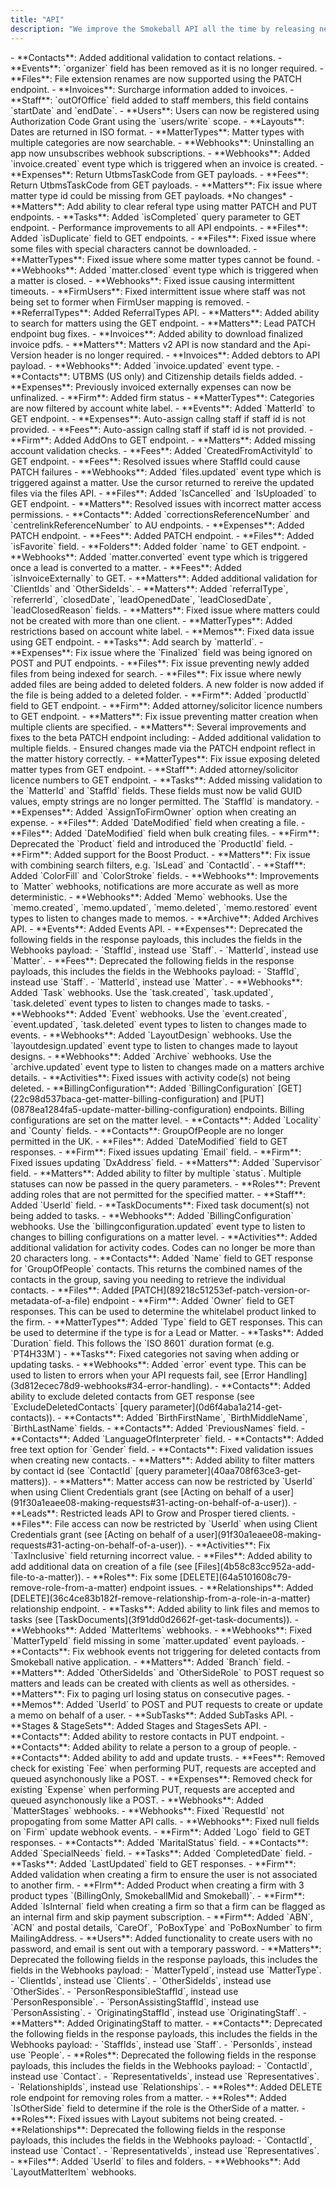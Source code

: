 ```yaml
---
title: "API"
description: "We improve the Smokeball API all the time by releasing new features, fixing bugs and updating the documentation. This changelog accounts for all of the changes as they are released, in chronological order."
---
```


<Update label="July 2025">
- **Contacts**: Added additional validation to contact relations.
- **Events**: `organizer` field has been removed as it is no longer required.
- **Files**: File extension renames are now supported using the PATCH endpoint.
- **Invoices**: Surcharge information added to invoices.
- **Staff**: `outOfOffice` field added to staff members, this field contains `startDate` and `endDate`.
- **Users**: Users can now be registered using Authorization Code Grant using the `users/write` scope.
</Update>

<Update label="June 2025">
- **Layouts**: Dates are returned in ISO format.
- **MatterTypes**: Matter types with multiple categories are now searchable.
- **Webhooks**: Uninstalling an app now unsubscribes webhook subscriptions.
- **Webhooks**: Added `invoice.created` event type which is triggered when an invoice is created. 
</Update>

<Update label="April 2025">
- **Expenses**: Return UtbmsTaskCode from GET payloads.
- **Fees**: Return UtbmsTaskCode from GET payloads.
- **Matters**:  Fix issue where matter type id could be missing from GET payloads.
</Update>

<Update label="March 2025">
  *No changes*
</Update>

<Update label="February 2025">
- **Matters**: Add ability to clear referal type using matter PATCH and PUT endpoints.
- **Tasks**: Added `isCompleted` query parameter to GET endpoint.
</Update>

<Update label="December 2024">
- Performance improvements to all API endpoints.
- **Files**: Added `isDuplicate` field to GET endpoints.
</Update>

<Update label="October 2024">
- **Files**: Fixed issue where some files with special characters cannot be downloaded.
- **MatterTypes**: Fixed issue where some matter types cannot be found.
- **Webhooks**: Added `matter.closed` event type which is triggered when a matter is closed.
- **Webhooks**: Fixed issue causing intermittent timeouts.
</Update>

<Update label="September 2024">
- **FirmUsers**: Fixed intermittent issue where staff was not being set to former when FirmUser mapping is removed.
- **ReferralTypes**: Added ReferralTypes API.
</Update>

<Update label="August 2024">
- **Matters**: Added ability to search for matters using the GET endpoint.
- **Matters**: Lead PATCH endpoint bug fixes.
- **Invoices**: Added ability to download finalized invoice pdfs.
</Update>

<Update label="June 2024">
- **Matters**: Matters v2 API is now standard and the Api-Version header is no longer required.
- **Invoices**: Added debtors to API payload.
- **Webhooks**: Added `invoice.updated` event type.
</Update>

<Update label="May 2024">
- **Contacts**: UTBMS (US only) and Citizenship details fields added.
- **Expenses**: Previously invoiced externally expenses can now be unfinalized.
- **Firm**: Added firm status
- **MatterTypes**: Categories are now filtered by account white label.
</Update>

<Update label="April 2024">
- **Events**: Added `MatterId` to GET endpoint.
- **Expenses**: Auto-assign callng staff if staff id is not provided.
- **Fees**: Auto-assign callng staff if staff id is not provided.
- **Firm**: Added AddOns to GET endpoint.
- **Matters**: Added missing account validation checks.
</Update>

<Update label="February 2024">
- **Fees**: Added `CreatedFromActivityId` to GET endpoint.
- **Fees**: Resolved issues where StaffId could cause PATCH failures
- **Webhooks**: Added `files.updated` event type which is triggered against a matter. Use the cursor returned to rereive the updated files via the files API.
</Update>

<Update label="January 2024">
- **Files**: Added `IsCancelled` and `IsUploaded` to GET endpoint.
- **Matters**: Resolved issues with incorrect matter access permissions.
</Update>

<Update label="November 2023">
- **Contacts**: Added `correctionsReferenceNumber` and `centrelinkReferenceNumber` to AU endpoints.
- **Expenses**: Added PATCH endpoint.
- **Fees**: Added PATCH endpoint.
- **Files**: Added `isFavorite` field.
- **Folders**: Added folder `name` to GET endpoint.
- **Webhooks**: Added `matter.converted` event type which is triggered once a lead is converted to a matter.
</Update>

<Update label="October 2023">
- **Fees**: Added `isInvoiceExternally` to GET.
- **Matters**: Added additional validation for `ClientIds` and `OtherSideIds`.
- **Matters**: Added `referralType`, `referrerId`, `closedDate`, `leadOpenedDate`, `leadClosedDate`, `leadClosedReason` fields.
- **Matters**: Fixed issue where matters could not be created with more than one client.
- **MatterTypes**: Added restrictions based on account white label.
- **Memos**: Fixed data issue using GET endpoint.
- **Tasks**: Add search by `matterId`.
</Update>

<Update label="August 2023">
- **Expenses**: Fix issue where the `Finalized` field was being ignored on POST and PUT endpoints.
- **Files**: Fix issue preventing newly added files from being indexed for search.
- **Files**: Fix issue where newly added files are being added to deleted folders. A new folder is now added if the file is being added to a deleted folder.
- **Firm**: Added `productId` field to GET endpoint.
- **Firm**: Added attorney/solicitor licence numbers to GET endpoint.
- **Matters**: Fix issue preventing matter creation when multiple clients are specified.
- **Matters**: Several improvements and fixes to the beta PATCH endpoint including:
  - Added additional validation to multiple fields.
  - Ensured changes made via the PATCH endpoint reflect in the matter history correctly.
- **MatterTypes**: Fix issue exposing deleted matter types from GET endpoint.
- **Staff**: Added attorney/solicitor licence numbers to GET endpoint.
- **Tasks**: Added missing validation to the `MatterId` and `StaffId` fields. These fields must now be valid GUID values, empty strings are no longer permitted. The `StaffId` is mandatory.
</Update>

<Update label="July 2023">
- **Expenses**: Added `AssignToFirmOwner` option when creating an expense.
- **Files**: Added `DateModified` field when creating a file.
- **Files**: Added `DateModified` field when bulk creating files.
- **Firm**: Deprecated the `Product` field and introduced the `ProductId` field.
- **Firm**: Added support for the Boost Product.
- **Matters**: Fix issue with combining search filters, e.g. `IsLead` and `ContactId`.
</Update>

<Update label="May 2023">
- **Staff**: Added `ColorFill` and `ColorStroke` fields.
- **Webhooks**: Improvements to `Matter` webhooks, notifications are more accurate as well as more deterministic.
- **Webhooks**: Added `Memo` webhooks. Use the `memo.created`, `memo.updated`, `memo.deleted`, `memo.restored` event types to listen to changes made to memos.
</Update>

<Update label="March 2023">
- **Archive**: Added Archives API.
- **Events**: Added Events API.
- **Expenses**: Deprecated the following fields in the response payloads, this includes the fields in the Webhooks payload:
  - `StaffId`, instead use `Staff`.
  - `MatterId`, instead use `Matter`.
- **Fees**: Deprecated the following fields in the response payloads, this includes the fields in the Webhooks payload:
  - `StaffId`, instead use `Staff`.
  - `MatterId`, instead use `Matter`.
- **Webhooks**: Added `Task` webhooks. Use the `task.created`, `task.updated`, `task.deleted` event types to listen to changes made to tasks.
- **Webhooks**: Added `Event` webhooks. Use the `event.created`, `event.updated`, `task.deleted` event types to listen to changes made to events.
- **Webhooks**: Added `LayoutDesign` webhooks. Use the `layoutdesign.updated` event type to listen to changes made to layout designs.
- **Webhooks**: Added `Archive` webhooks. Use the `archive.updated` event type to listen to changes made on a matters archive details.
</Update>

<Update label="January 2023">
- **Activities**: Fixed issues with activity code(s) not being deleted.
- **BillingConfiguration**: Added `BillingConfiguration` [GET](22c98d537baca-get-matter-billing-configuration) and [PUT](0878ea1284fa5-update-matter-billing-configuration) endpoints. Billing configurations are set on the matter level.
- **Contacts**: Added `Locality` and `County` fields.
- **Contacts**: GroupOfPeople are no longer permitted in the UK.
- **Files**: Added `DateModified` field to GET responses.
- **Firm**: Fixed issues updating `Email` field.
- **Firm**: Fixed issues updating `DxAddress` field.
- **Matters**: Added `Supervisor` field.
- **Matters**: Added ability to filter by multiple `status`. Multiple statuses can now be passed in the query parameters.
- **Roles**: Prevent adding roles that are not permitted for the specified matter.
- **Staff**: Added `UserId` field.
- **TaskDocuments**: Fixed task document(s) not being added to tasks.
- **Webhooks**: Added `BillingConfiguration` webhooks. Use the `billingconfiguration.updated` event type to listen to changes to billing configurations on a matter level.
</Update>

<Update label="November 2022">
- **Activities**: Added additional validation for activity codes. Codes can no longer be more than 20 characters long.
- **Contacts**: Added `Name` field to GET response for `GroupOfPeople` contacts. This returns the combined names of the contacts in the group, saving you needing to retrieve the individual contacts.
- **Files**: Added [PATCH](89218c51253ef-patch-version-or-metadata-of-a-file) endpoint
- **Firm**: Added `Owner` field to GET responses. This can be used to determine the whitelabel product linked to the firm.
- **MatterTypes**: Added `Type` field to GET responses. This can be used to determine if the type is for a Lead or Matter.
- **Tasks**: Added `Duration` field. This follows the `ISO 8601` duration format (e.g. `PT4H33M`)
- **Tasks**: Fixed categories not saving when adding or updating tasks.
- **Webhooks**: Added `error` event type. This can be used to listen to errors when your API requests fail, see [Error Handling](3d812ecec78d9-webhooks#34-error-handling).
</Update>

<Update label="September 2022">
- **Contacts**: Added ability to exclude deleted contacts from GET response (see `ExcludeDeletedContacts` [query parameter](0d6f4aba1a214-get-contacts)).
- **Contacts**: Added `BirthFirstName`, `BirthMiddleName`, `BirthLastName` fields.
- **Contacts**: Added `PreviousNames` field.
- **Contacts**: Added `LanguageOfInterpreter` field.
- **Contacts**: Added free text option for `Gender` field.
- **Contacts**: Fixed validation issues when creating new contacts.
- **Matters**: Added ability to filter matters by contact id (see `ContactId` [query parameter](40aa708f63ce3-get-matters)).
- **Matters**: Matter access can now be restricted by `UserId` when using Client Credentials grant (see [Acting on behalf of a user](91f30a1eaee08-making-requests#31-acting-on-behalf-of-a-user)).
- **Leads**: Restricted leads API to Grow and Prosper tiered clients.
- **Files**: File access can now be restricted by `UserId` when using Client Credentials grant (see [Acting on behalf of a user](91f30a1eaee08-making-requests#31-acting-on-behalf-of-a-user)).
</Update>

<Update label="July 2022">
- **Activities**: Fix `TaxInclusive` field returning incorrect value.
- **Files**: Added ability to add additional data on creation of a file (see [Files](4b58c83cc952a-add-file-to-a-matter)).
- **Roles**: Fix some [DELETE](64a5101608c79-remove-role-from-a-matter) endpoint issues.
- **Relationships**: Added [DELETE](36c4ce83b182f-remove-relationship-from-a-role-in-a-matter) relationship endpoint.
- **Tasks**: Added ability to link files and memos to tasks (see [TaskDocuments](3f91dd0d2662f-get-task-documents)).
- **Webhooks**: Added `MatterItems` webhooks.
- **Webhooks**: Fixed `MatterTypeId` field missing in some `matter.updated` event payloads.
</Update>

<Update label="June 2022">
- **Contacts**: Fix webhook events not triggering for deleted contacts from Smokeball native application.
- **Matters**: Added `Branch` field.
- **Matters**: Added `OtherSideIds` and `OtherSideRole` to POST request so matters and leads can be created with clients as well as othersides.
- **Matters**: Fix to paging url losing status on consecutive pages.
- **Memos**: Added `UserId` to POST and PUT requests to create or update a memo on behalf of a user.
- **SubTasks**: Added SubTasks API.
</Update>

<Update label="May 2022">
- **Stages & StageSets**: Added Stages and StagesSets API.
- **Contacts**: Added ability to restore contacts in PUT endpoint.
- **Contacts**: Added ability to relate a person to a group of people.
- **Contacts**: Added ability to add and update trusts.
- **Fees**: Removed check for existing `Fee` when performing PUT, requests are accepted and queued asynchonously like a POST.
- **Expenses**: Removed check for existing `Expense` when performing PUT, requests are accepted and queued asynchonously like a POST.
- **Webhooks**: Added `MatterStages` webhooks.
- **Webhooks**: Fixed `RequestId` not propogating from some Matter API calls.
- **Webhooks**: Fixed null fields on `Firm` update webhook events.
</Update>

<Update label="March 2022">
- **Firm**: Added `Logo` field to GET responses.
- **Contacts**: Added `MaritalStatus` field.
- **Contacts**: Added `SpecialNeeds` field.
- **Tasks**: Added `CompletedDate` field.
- **Tasks**: Added `LastUpdated` field to GET responses.
</Update>

<Update label="February 2022">
- **Firm**: Added validation when creating a firm to ensure the user is not associated to another firm.
- **FIrm**: Added Product when creating a firm with 3 product types `(BillingOnly, SmokeballMid and Smokeball)`.
- **Firm**: Added `IsInternal` field when creating a firm so that a firm can be flagged as an internal firm and skip payment subscription.
- **Firm**: Added `ABN`, `ACN` and postal details, `CareOf`, `PoBoxType` and `PoBoxNumber` to firm MailingAddress.
- **Users**: Added functionality to create users with no password, and email is sent out with a temporary password.
- **Matters**: Deprecated the following fields in the response payloads, this includes the fields in the Webhooks payload:
  - `MatterTypeId`, instead use `MatterType`.
  - `ClientIds`, instead use `Clients`.
  - `OtherSideIds`, instead use `OtherSides`.
  - `PersonResponsibleStaffId`, instead use `PersonResponsible`.
  - `PersonAssistingStaffId`, instead use `PersonAssisting`.
  - `OriginatingStaffId`, instead use `OriginatingStaff`.
- **Matters**: Added OriginatingStaff to matter.
- **Contacts**: Deprecated the following fields in the response payloads, this includes the fields in the Webhooks payload:
  - `StaffIds`, instead use `Staff`.
  - `PersonIds`, instead use `People`.
- **Roles**: Deprecated the following fields in the response payloads, this includes the fields in the Webhooks payload:
  - `ContactId`, instead use `Contact`.
  - `RepresentativeIds`, instead use `Representatives`.
  - `RelationshipIds`, instead use `Relationships`.
- **Roles**: Added DELETE role endpoint for removing roles from a matter.
- **Roles**: Added `IsOtherSide` field to determine if the role is the OtherSide of a matter.
- **Roles**: Fixed issues with Layout subitems not being created.
- **Relationships**: Deprecated the following fields in the response payloads, this includes the fields in the Webhooks payload:
  - `ContactId`, instead use `Contact`.
  - `RepresentativeIds`, instead use `Representatives`.
- **Files**: Added `UserId` to files and folders.
- **Webhooks**: Add `LayoutMatterItem` webhooks.
</Update>